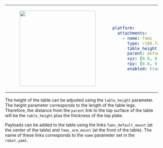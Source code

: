 <table>
<tr>
<td>
<center>
<figure>
    <img src={require("./img/fams.png").default} width="250" />
</figure>
</center>
</td>
<td>

```yaml
platform:
  attachments:
    - name: fams
      type: r100.fams
      table_height: 0.6
      parent: default_mount
      xyz: [0.0, 0.0, 0.0]
      rpy: [0.0, 0.0, 0.0]
      enabled: true
```
</td>
</tr>
</table>

The height of the table can be adjusted using the `table_height` parameter. The height parameter corresponds to the length of the table legs. Therefore, the distance from the `parent` link to the top surface of the table will be the `table_height` plus the thickness of the top plate.

Payloads can be added to the table using the links `fams_default_mount` (at the center of the table) and `fams_arm_mount` (at the front of the table). The name of these links corresponds to the `name` parameter set in the `robot.yaml`.
